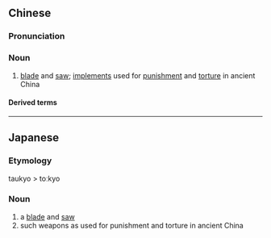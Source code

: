 {{also|刀锯}}
==Chinese==
{{zh-forms|s=刀锯}}

===Pronunciation===
{{zh-pron
|m=dāojù
|cat=n
}}

===Noun===
{{zh-noun}}

# {{lb|zh|literary}} [[blade]] and [[saw]]; [[implement]]s used for [[punishment]] and [[torture]] in ancient China

====Derived terms====
{{zh-der|刀鋸鼎鑊|鼎鑊刀鋸}}

----

==Japanese==
{{ja-kanjitab|とう|きょ|yomi=o}}

===Etymology===
taukyo > toːkyo

===Noun===
{{ja-noun|とうきょ|hhira=たうきょ}}

# a [[blade]] and [[saw]]
# such weapons as used for punishment and torture in ancient China